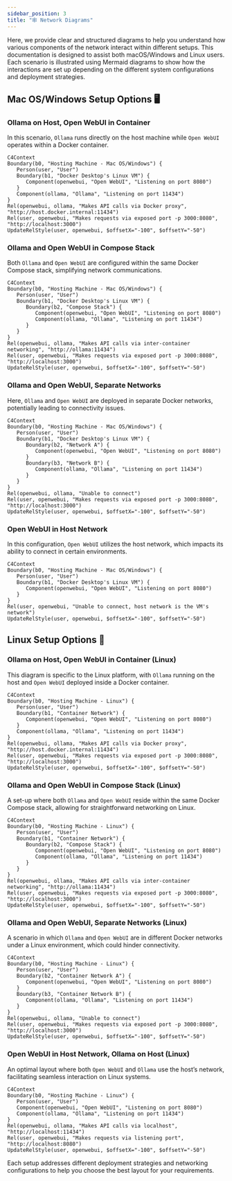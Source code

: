 ```yaml
---
sidebar_position: 3
title: "🕸️ Network Diagrams"
---
```


Here, we provide clear and structured diagrams to help you understand how various components of the network interact within different setups. This documentation is designed to assist both macOS/Windows and Linux users. Each scenario is illustrated using Mermaid diagrams to show how the interactions are set up depending on the different system configurations and deployment strategies.

## Mac OS/Windows Setup Options 🖥️

### Ollama on Host, Open WebUI in Container

In this scenario, `Ollama` runs directly on the host machine while `Open WebUI` operates within a Docker container.

```mermaid
C4Context
Boundary(b0, "Hosting Machine - Mac OS/Windows") {
   Person(user, "User")
   Boundary(b1, "Docker Desktop's Linux VM") {
      Component(openwebui, "Open WebUI", "Listening on port 8080")
   }
   Component(ollama, "Ollama", "Listening on port 11434")
}
Rel(openwebui, ollama, "Makes API calls via Docker proxy", "http://host.docker.internal:11434")
Rel(user, openwebui, "Makes requests via exposed port -p 3000:8080", "http://localhost:3000")
UpdateRelStyle(user, openwebui, $offsetX="-100", $offsetY="-50")
```

### Ollama and Open WebUI in Compose Stack

Both `Ollama` and `Open WebUI` are configured within the same Docker Compose stack, simplifying network communications.

```mermaid
C4Context
Boundary(b0, "Hosting Machine - Mac OS/Windows") {
   Person(user, "User")
   Boundary(b1, "Docker Desktop's Linux VM") {
      Boundary(b2, "Compose Stack") {
         Component(openwebui, "Open WebUI", "Listening on port 8080")
         Component(ollama, "Ollama", "Listening on port 11434")
      }
   }
}
Rel(openwebui, ollama, "Makes API calls via inter-container networking", "http://ollama:11434")
Rel(user, openwebui, "Makes requests via exposed port -p 3000:8080", "http://localhost:3000")
UpdateRelStyle(user, openwebui, $offsetX="-100", $offsetY="-50")
```

### Ollama and Open WebUI, Separate Networks

Here, `Ollama` and `Open WebUI` are deployed in separate Docker networks, potentially leading to connectivity issues.

```mermaid
C4Context
Boundary(b0, "Hosting Machine - Mac OS/Windows") {
   Person(user, "User")
   Boundary(b1, "Docker Desktop's Linux VM") {
      Boundary(b2, "Network A") {
         Component(openwebui, "Open WebUI", "Listening on port 8080")
      }
      Boundary(b3, "Network B") {
         Component(ollama, "Ollama", "Listening on port 11434")
      }
   }
}
Rel(openwebui, ollama, "Unable to connect")
Rel(user, openwebui, "Makes requests via exposed port -p 3000:8080", "http://localhost:3000")
UpdateRelStyle(user, openwebui, $offsetX="-100", $offsetY="-50")
```

### Open WebUI in Host Network

In this configuration, `Open WebUI` utilizes the host network, which impacts its ability to connect in certain environments.

```mermaid
C4Context
Boundary(b0, "Hosting Machine - Mac OS/Windows") {
   Person(user, "User")
   Boundary(b1, "Docker Desktop's Linux VM") {
      Component(openwebui, "Open WebUI", "Listening on port 8080")
   }
}
Rel(user, openwebui, "Unable to connect, host network is the VM's network")
UpdateRelStyle(user, openwebui, $offsetX="-100", $offsetY="-50")
```


## Linux Setup Options 🐧

### Ollama on Host, Open WebUI in Container (Linux)

This diagram is specific to the Linux platform, with `Ollama` running on the host and `Open WebUI` deployed inside a Docker container.

```mermaid
C4Context
Boundary(b0, "Hosting Machine - Linux") {
   Person(user, "User")
   Boundary(b1, "Container Network") {
      Component(openwebui, "Open WebUI", "Listening on port 8080")
   }
   Component(ollama, "Ollama", "Listening on port 11434")
}
Rel(openwebui, ollama, "Makes API calls via Docker proxy", "http://host.docker.internal:11434")
Rel(user, openwebui, "Makes requests via exposed port -p 3000:8080", "http://localhost:3000")
UpdateRelStyle(user, openwebui, $offsetX="-100", $offsetY="-50")
```

### Ollama and Open WebUI in Compose Stack (Linux)

A set-up where both `Ollama` and `Open WebUI` reside within the same Docker Compose stack, allowing for straightforward networking on Linux.

```mermaid
C4Context
Boundary(b0, "Hosting Machine - Linux") {
   Person(user, "User")
   Boundary(b1, "Container Network") {
      Boundary(b2, "Compose Stack") {
         Component(openwebui, "Open WebUI", "Listening on port 8080")
         Component(ollama, "Ollama", "Listening on port 11434")
      }
   }
}
Rel(openwebui, ollama, "Makes API calls via inter-container networking", "http://ollama:11434")
Rel(user, openwebui, "Makes requests via exposed port -p 3000:8080", "http://localhost:3000")
UpdateRelStyle(user, openwebui, $offsetX="-100", $offsetY="-50")
```

### Ollama and Open WebUI, Separate Networks (Linux)

A scenario in which `Ollama` and `Open WebUI` are in different Docker networks under a Linux environment, which could hinder connectivity.

```mermaid
C4Context
Boundary(b0, "Hosting Machine - Linux") {
   Person(user, "User")
   Boundary(b2, "Container Network A") {
      Component(openwebui, "Open WebUI", "Listening on port 8080")
   }
   Boundary(b3, "Container Network B") {
      Component(ollama, "Ollama", "Listening on port 11434")
   }
}
Rel(openwebui, ollama, "Unable to connect")
Rel(user, openwebui, "Makes requests via exposed port -p 3000:8080", "http://localhost:3000")
UpdateRelStyle(user, openwebui, $offsetX="-100", $offsetY="-50")
```

### Open WebUI in Host Network, Ollama on Host (Linux)

An optimal layout where both `Open WebUI` and `Ollama` use the host’s network, facilitating seamless interaction on Linux systems.

```mermaid
C4Context
Boundary(b0, "Hosting Machine - Linux") {
   Person(user, "User")
   Component(openwebui, "Open WebUI", "Listening on port 8080")
   Component(ollama, "Ollama", "Listening on port 11434")
}
Rel(openwebui, ollama, "Makes API calls via localhost", "http://localhost:11434")
Rel(user, openwebui, "Makes requests via listening port", "http://localhost:8080")
UpdateRelStyle(user, openwebui, $offsetX="-100", $offsetY="-50")
```

Each setup addresses different deployment strategies and networking configurations to help you choose the best layout for your requirements.
